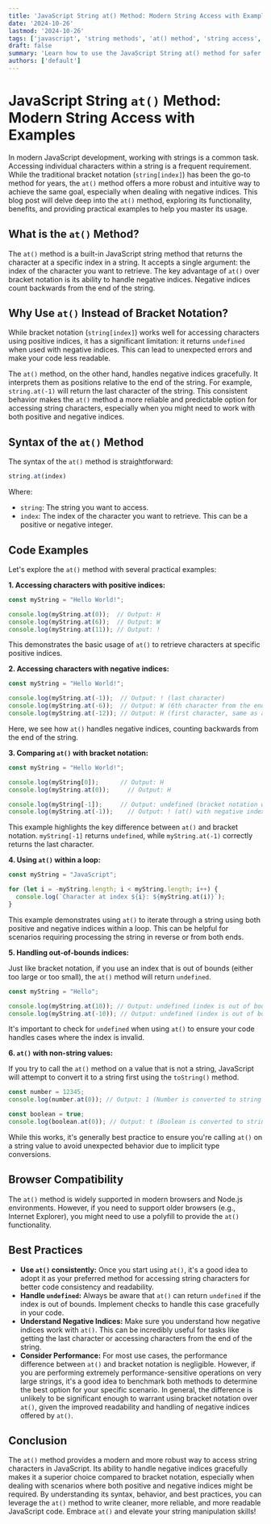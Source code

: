 ```yaml
---
title: 'JavaScript String at() Method: Modern String Access with Examples'
date: '2024-10-26'
lastmod: '2024-10-26'
tags: ['javascript', 'string methods', 'at() method', 'string access', 'modern javascript', 'programming', 'tutorial']
draft: false
summary: 'Learn how to use the JavaScript String at() method for safer and more intuitive string character access, including handling of negative indices. Examples and best practices included.'
authors: ['default']
---
```


# JavaScript String `at()` Method: Modern String Access with Examples

In modern JavaScript development, working with strings is a common task.  Accessing individual characters within a string is a frequent requirement. While the traditional bracket notation (`string[index]`) has been the go-to method for years, the `at()` method offers a more robust and intuitive way to achieve the same goal, especially when dealing with negative indices.  This blog post will delve deep into the `at()` method, exploring its functionality, benefits, and providing practical examples to help you master its usage.

## What is the `at()` Method?

The `at()` method is a built-in JavaScript string method that returns the character at a specific index in a string. It accepts a single argument: the index of the character you want to retrieve.  The key advantage of `at()` over bracket notation is its ability to handle negative indices. Negative indices count backwards from the end of the string.

## Why Use `at()` Instead of Bracket Notation?

While bracket notation (`string[index]`) works well for accessing characters using positive indices, it has a significant limitation: it returns `undefined` when used with negative indices.  This can lead to unexpected errors and make your code less readable.

The `at()` method, on the other hand, handles negative indices gracefully. It interprets them as positions relative to the end of the string. For example, `string.at(-1)` will return the last character of the string.  This consistent behavior makes the `at()` method a more reliable and predictable option for accessing string characters, especially when you might need to work with both positive and negative indices.

## Syntax of the `at()` Method

The syntax of the `at()` method is straightforward:

```javascript
string.at(index)
```

Where:

*   `string`: The string you want to access.
*   `index`: The index of the character you want to retrieve. This can be a positive or negative integer.

## Code Examples

Let's explore the `at()` method with several practical examples:

**1. Accessing characters with positive indices:**

```javascript
const myString = "Hello World!";

console.log(myString.at(0));  // Output: H
console.log(myString.at(6));  // Output: W
console.log(myString.at(11)); // Output: !
```

This demonstrates the basic usage of `at()` to retrieve characters at specific positive indices.

**2. Accessing characters with negative indices:**

```javascript
const myString = "Hello World!";

console.log(myString.at(-1));  // Output: ! (last character)
console.log(myString.at(-6));  // Output: W (6th character from the end)
console.log(myString.at(-12)); // Output: H (first character, same as at(0))
```

Here, we see how `at()` handles negative indices, counting backwards from the end of the string.

**3. Comparing `at()` with bracket notation:**

```javascript
const myString = "Hello World!";

console.log(myString[0]);      // Output: H
console.log(myString.at(0));     // Output: H

console.log(myString[-1]);     // Output: undefined (bracket notation with negative index)
console.log(myString.at(-1));    // Output: ! (at() with negative index)
```

This example highlights the key difference between `at()` and bracket notation.  `myString[-1]` returns `undefined`, while `myString.at(-1)` correctly returns the last character.

**4.  Using `at()` within a loop:**

```javascript
const myString = "JavaScript";

for (let i = -myString.length; i < myString.length; i++) {
  console.log(`Character at index ${i}: ${myString.at(i)}`);
}
```

This example demonstrates using `at()` to iterate through a string using both positive and negative indices within a loop. This can be helpful for scenarios requiring processing the string in reverse or from both ends.

**5. Handling out-of-bounds indices:**

Just like bracket notation, if you use an index that is out of bounds (either too large or too small), the `at()` method will return `undefined`.

```javascript
const myString = "Hello";

console.log(myString.at(10)); // Output: undefined (index is out of bounds)
console.log(myString.at(-10)); // Output: undefined (index is out of bounds)
```

It's important to check for `undefined` when using `at()` to ensure your code handles cases where the index is invalid.

**6.  `at()` with non-string values:**

If you try to call the `at()` method on a value that is not a string, JavaScript will attempt to convert it to a string first using the `toString()` method.

```javascript
const number = 12345;
console.log(number.at(0)); // Output: 1 (Number is converted to string "12345")

const boolean = true;
console.log(boolean.at(0)); // Output: t (Boolean is converted to string "true")
```

While this works, it's generally best practice to ensure you're calling `at()` on a string value to avoid unexpected behavior due to implicit type conversions.

## Browser Compatibility

The `at()` method is widely supported in modern browsers and Node.js environments.  However, if you need to support older browsers (e.g., Internet Explorer), you might need to use a polyfill to provide the `at()` functionality.

## Best Practices

*   **Use `at()` consistently:**  Once you start using `at()`, it's a good idea to adopt it as your preferred method for accessing string characters for better code consistency and readability.
*   **Handle `undefined`:** Always be aware that `at()` can return `undefined` if the index is out of bounds. Implement checks to handle this case gracefully in your code.
*   **Understand Negative Indices:**  Make sure you understand how negative indices work with `at()`. This can be incredibly useful for tasks like getting the last character or accessing characters from the end of the string.
*   **Consider Performance:**  For most use cases, the performance difference between `at()` and bracket notation is negligible. However, if you are performing extremely performance-sensitive operations on very large strings, it's a good idea to benchmark both methods to determine the best option for your specific scenario.  In general, the difference is unlikely to be significant enough to warrant using bracket notation over `at()`, given the improved readability and handling of negative indices offered by `at()`.

## Conclusion

The `at()` method provides a modern and more robust way to access string characters in JavaScript. Its ability to handle negative indices gracefully makes it a superior choice compared to bracket notation, especially when dealing with scenarios where both positive and negative indices might be required. By understanding its syntax, behavior, and best practices, you can leverage the `at()` method to write cleaner, more reliable, and more readable JavaScript code.  Embrace `at()` and elevate your string manipulation skills!